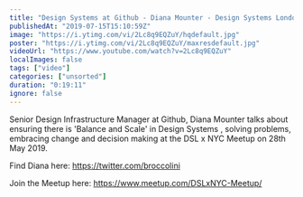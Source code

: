 ```yaml
---
title: "Design Systems at Github - Diana Mounter - Design Systems London x NYC"
publishedAt: "2019-07-15T15:10:59Z"
image: "https://i.ytimg.com/vi/2Lc8q9EQZuY/hqdefault.jpg"
poster: "https://i.ytimg.com/vi/2Lc8q9EQZuY/maxresdefault.jpg"
videoUrl: "https://www.youtube.com/watch?v=2Lc8q9EQZuY"
localImages: false
tags: ["video"]
categories: ["unsorted"]
duration: "0:19:11"
ignore: false
---
```

Senior Design Infrastructure Manager at Github, Diana Mounter talks about ensuring there is 'Balance and Scale' in Design Systems , solving problems, embracing change and decision making at the DSL x NYC Meetup on 28th May 2019.

Find Diana here:
https://twitter.com/broccolini

Join the Meetup here:
https://www.meetup.com/DSLxNYC-Meetup/
